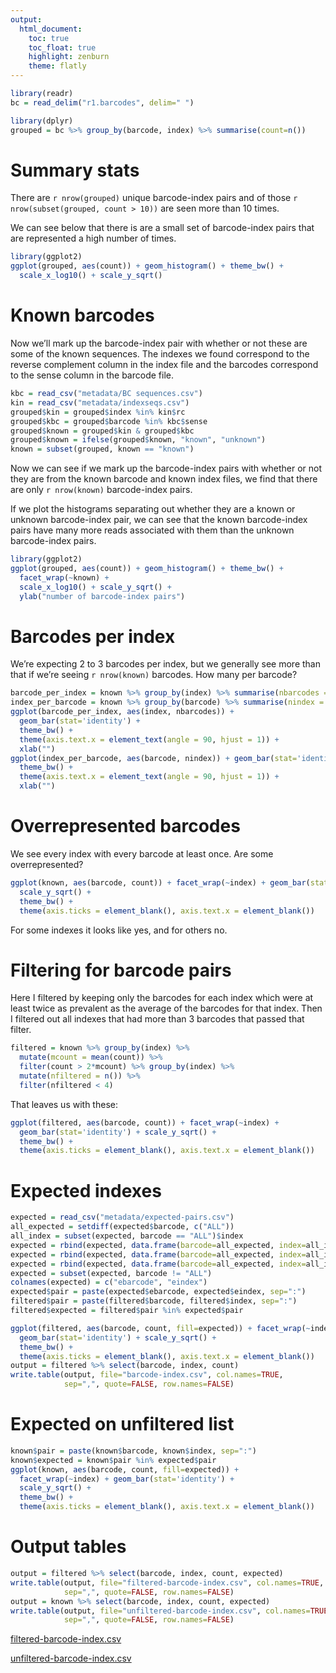 ```yaml
---
output:
  html_document:
    toc: true
    toc_float: true
    highlight: zenburn
    theme: flatly
---
```


```r
library(readr)
bc = read_delim("r1.barcodes", delim=" ")
```

```r
library(dplyr)
grouped = bc %>% group_by(barcode, index) %>% summarise(count=n())
```

# Summary stats
There are `r nrow(grouped)` unique barcode-index pairs and of those
`r nrow(subset(grouped, count > 10))` are seen more than 10 times.

We can see below that there is are a small set of barcode-index
pairs that are represented a high number of times.

```r
library(ggplot2)
ggplot(grouped, aes(count)) + geom_histogram() + theme_bw() +
  scale_x_log10() + scale_y_sqrt()
```

# Known barcodes
Now we'll mark up the barcode-index pair with whether or not these
are some of the known sequences. The indexes we found correspond to the
reverse complement column in the index file and the barcodes correspond
to the sense column in the barcode file.

```r
kbc = read_csv("metadata/BC sequences.csv")
kin = read_csv("metadata/indexseqs.csv")
grouped$kin = grouped$index %in% kin$rc
grouped$kbc = grouped$barcode %in% kbc$sense
grouped$known = grouped$kin & grouped$kbc
grouped$known = ifelse(grouped$known, "known", "unknown")
known = subset(grouped, known == "known")
```

Now we can see if we mark up the barcode-index pairs with whether or not
they are from the known barcode and known index files, we find that
there are only `r nrow(known)` barcode-index pairs.

If we plot the histograms separating out whether they are a known or unknown
barcode-index pair, we can see that the known barcode-index pairs
have many more reads associated with them than the unknown barcode-index
pairs.

```r
library(ggplot2)
ggplot(grouped, aes(count)) + geom_histogram() + theme_bw() +
  facet_wrap(~known) +
  scale_x_log10() + scale_y_sqrt() +
  ylab("number of barcode-index pairs")
```

# Barcodes per index
We're expecting 2 to 3 barcodes per index, but we generally see more than that
if we're seeing `r nrow(known)` barcodes. How many per barcode?

```r
barcode_per_index = known %>% group_by(index) %>% summarise(nbarcodes = n())
index_per_barcode = known %>% group_by(barcode) %>% summarise(nindex = n())
ggplot(barcode_per_index, aes(index, nbarcodes)) +
  geom_bar(stat='identity') +
  theme_bw() +
  theme(axis.text.x = element_text(angle = 90, hjust = 1)) +
  xlab("")
ggplot(index_per_barcode, aes(barcode, nindex)) + geom_bar(stat='identity') +
  theme_bw() +
  theme(axis.text.x = element_text(angle = 90, hjust = 1)) +
  xlab("")
```

# Overrepresented barcodes

We see every index with every barcode at least once. Are some overrepresented?

```r
ggplot(known, aes(barcode, count)) + facet_wrap(~index) + geom_bar(stat='identity') +
  scale_y_sqrt() +
  theme_bw() +
  theme(axis.ticks = element_blank(), axis.text.x = element_blank())
```

For some indexes it looks like yes, and for others no.

# Filtering for barcode pairs
Here I filtered by keeping only the barcodes for each index which were at
least twice as prevalent as the average of the barcodes for that index. Then
I filtered out all indexes that had more than 3 barcodes that passed that
filter.

```r
filtered = known %>% group_by(index) %>%
  mutate(mcount = mean(count)) %>%
  filter(count > 2*mcount) %>% group_by(index) %>%
  mutate(nfiltered = n()) %>%
  filter(nfiltered < 4)
```

That leaves us with these:

```r
ggplot(filtered, aes(barcode, count)) + facet_wrap(~index) +
  geom_bar(stat='identity') + scale_y_sqrt() +
  theme_bw() +
  theme(axis.ticks = element_blank(), axis.text.x = element_blank())
```


# Expected indexes
```r
expected = read_csv("metadata/expected-pairs.csv")
all_expected = setdiff(expected$barcode, c("ALL"))
all_index = subset(expected, barcode == "ALL")$index
expected = rbind(expected, data.frame(barcode=all_expected, index=all_index[1]))
expected = rbind(expected, data.frame(barcode=all_expected, index=all_index[2]))
expected = rbind(expected, data.frame(barcode=all_expected, index=all_index[3]))
expected = subset(expected, barcode != "ALL")
colnames(expected) = c("ebarcode", "eindex")
expected$pair = paste(expected$ebarcode, expected$eindex, sep=":")
filtered$pair = paste(filtered$barcode, filtered$index, sep=":")
filtered$expected = filtered$pair %in% expected$pair
```

```r
ggplot(filtered, aes(barcode, count, fill=expected)) + facet_wrap(~index) +
  geom_bar(stat='identity') + scale_y_sqrt() +
  theme_bw() +
  theme(axis.ticks = element_blank(), axis.text.x = element_blank())
output = filtered %>% select(barcode, index, count)
write.table(output, file="barcode-index.csv", col.names=TRUE,
            sep=",", quote=FALSE, row.names=FALSE)
```

# Expected on unfiltered list

```r
known$pair = paste(known$barcode, known$index, sep=":")
known$expected = known$pair %in% expected$pair
ggplot(known, aes(barcode, count, fill=expected)) +
  facet_wrap(~index) + geom_bar(stat='identity') +
  scale_y_sqrt() +
  theme_bw() +
  theme(axis.ticks = element_blank(), axis.text.x = element_blank())
```

# Output tables
```r
output = filtered %>% select(barcode, index, count, expected)
write.table(output, file="filtered-barcode-index.csv", col.names=TRUE,
            sep=",", quote=FALSE, row.names=FALSE)
output = known %>% select(barcode, index, count, expected)
write.table(output, file="unfiltered-barcode-index.csv", col.names=TRUE,
            sep=",", quote=FALSE, row.names=FALSE)
```
[filtered-barcode-index.csv](filtered-barcode-index.csv)

[unfiltered-barcode-index.csv](unfiltered-barcode-index.csv)
